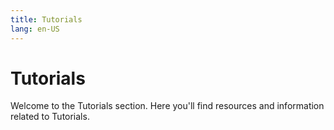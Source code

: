 ```yaml
---
title: Tutorials
lang: en-US
---
```



# Tutorials

Welcome to the Tutorials section. Here you'll find resources and information related to Tutorials.

<Cards>
  <Card title="Bridging erc 20 tokens to op mainnet with the optimism sdk" href="/builders/app-developers/tutorials/cross-dom-bridge-erc20" />
  <Card title="Bridging eth to op mainnet with the optimism sdk" href="/builders/app-developers/tutorials/cross-dom-bridge-eth" />
  <Card title="Communicating between op mainnet and ethereum in solidity" href="/builders/app-developers/tutorials/cross-dom-solidity" />
  <Card title="Deploying your first contract on op mainnet" href="/builders/app-developers/tutorials/first-contract" />
  <Card title="Estimating transaction costs on op mainnet" href="/builders/app-developers/tutorials/sdk-estimate-costs" />
  <Card title="Tracing deposits and withdrawals" href="/builders/app-developers/tutorials/sdk-trace-txns" />
  <Card title="Viewing deposits and withdrawals by address" href="/builders/app-developers/tutorials/sdk-view-txns" />
  <Card title="Triggering op mainnet transactions from ethereum" href="/builders/app-developers/tutorials/send-tx-from-eth" />
  <Card title="Bridging your custom erc 20 token using the standard bridge" href="/builders/app-developers/tutorials/standard-bridge-custom-token" />
  <Card title="Bridging your standard erc 20 token using the standard bridge" href="/builders/app-developers/tutorials/standard-bridge-standard-token" />
</Cards>